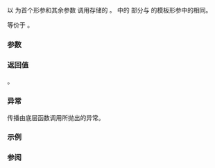 {{cpp/utility/functional/function_ref/title|operator()}}
{{cpp/utility/functional/function_ref/navbar}}
{{ddcl|since=c++26|
R operator()( Args... args ) const noexcept(/*noex*/);
}}

以 {{rlpsi|/#bound-entity}} 为首个形参和其余参数 {{tt|args}} 调用存储的 {{rlpsi|/#thunk-ptr}}。{{c|operator()}} 中的 {{c|/*noex*/}} 部分与 {{tt|std::function_ref}} 的模板形参中的相同。

等价于 {{box|{{c/core|return}} {{rlpsi|/#thunk-ptr}}{{c/core|(}}{{rlpsi|/#bound-entity}}{{c/core|, std::forward&lt;Args&gt;(args)...);}}}}。

===参数===
{{par begin}}
{{par|args|要传递给存储的 {{rlpsi|/#thunk-ptr}} 的其余参数}}
{{par end}}

===返回值===
{{box|{{rlpsi|/#thunk-ptr}}{{c/core|(}}{{rlpsi|/#bound-entity}}{{c/core|, std::forward&lt;Args&gt;(args)...)}}}}。

===异常===
传播由底层函数调用所抛出的异常。

===示例===
{{example}}

===参阅===
{{dsc begin}}
{{dsc inc|cpp/utility/functional/function/dsc operator()}}
{{dsc inc|cpp/utility/functional/reference_wrapper/dsc operator()}}
{{dsc end}}

{{langlinks|de|en|es|fr|it|ja|pt|ru}}